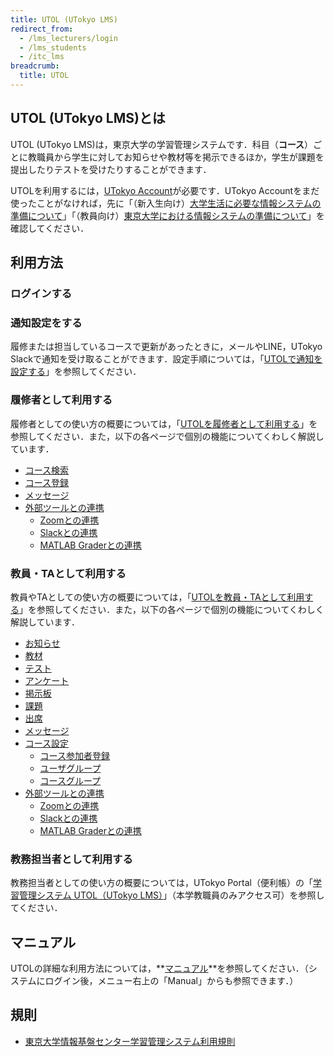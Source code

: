 ```yaml
---
title: UTOL (UTokyo LMS)
redirect_from:
  - /lms_lecturers/login
  - /lms_students
  - /itc_lms
breadcrumb:
  title: UTOL
---
```



## UTOL (UTokyo LMS)とは
UTOL (UTokyo LMS)は，東京大学の学習管理システムです．科目（**コース**）ごとに教職員から学生に対してお知らせや教材等を掲示できるほか，学生が課題を提出したりテストを受けたりすることができます．

UTOLを利用するには，[UTokyo Account](/utokyo_account/)が必要です．UTokyo Accountをまだ使ったことがなければ，先に「（新入生向け）[大学生活に必要な情報システムの準備について](/oc/)」「（教員向け）[東京大学における情報システムの準備について](/faculty_members/)」を確認してください．

## 利用方法

### ログインする

<Login blockLink />

### 通知設定をする

履修または担当しているコースで更新があったときに，メールやLINE，UTokyo Slackで通知を受け取ることができます．設定手順については，「[UTOLで通知を設定する](notification/)」を参照してください．

### 履修者として利用する

履修者としての使い方の概要については，「[UTOLを履修者として利用する](students/)」を参照してください．また，以下の各ページで個別の機能についてくわしく解説しています．

- [コース検索](students/course_search/)
- [コース登録](students/course_registration/)
- [メッセージ](students/messages/)
- [外部ツールとの連携](students/integrations/)
  - [Zoomとの連携](students/integrations/zoom/)
  - [Slackとの連携](students/integrations/slack/)
  - [MATLAB Graderとの連携](students/integrations/matlab_grader/)

### 教員・TAとして利用する

教員やTAとしての使い方の概要については，「[UTOLを教員・TAとして利用する](lecturers/)」を参照してください．また，以下の各ページで個別の機能についてくわしく解説しています．

- [お知らせ](lecturers/information/)
- [教材](lecturers/materials/)
- [テスト](lecturers/quizzes/)
- [アンケート](lecturers/surveys/)
- [掲示板](lecturers/forums/)
- [課題](lecturers/assignments/)
- [出席](lecturers/attendances/)
- [メッセージ](lecturers/messages/)
- [コース設定](lecturers/settings/)
  - [コース参加者登録](lecturers/settings/course_participants/)
  - [ユーザグループ](lecturers/settings/user_groups/)
  - [コースグループ](lecturers/settings/course_group/)
- [外部ツールとの連携](lecturers/integrations/)
  - [Zoomとの連携](lecturers/integrations/zoom/)
  - [Slackとの連携](lecturers/integrations/slack/)
  - [MATLAB Graderとの連携](lecturers/integrations/matlab_grader/)

### 教務担当者として利用する

教務担当者としての使い方の概要については，UTokyo Portal（便利帳）の「[学習管理システム UTOL（UTokyo LMS）](https://univtokyo.sharepoint.com/sites/utokyoportal/wiki/d/UTOL.aspx)」（本学教職員のみアクセス可）を参照してください．

## マニュアル

UTOLの詳細な利用方法については，**[マニュアル](https://utol.ecc.u-tokyo.ac.jp/common/support/manual)**を参照してください．（システムにログイン後，メニュー右上の「Manual」からも参照できます．）

## 規則

- [東京大学情報基盤センター学習管理システム利用規則](rule/)
